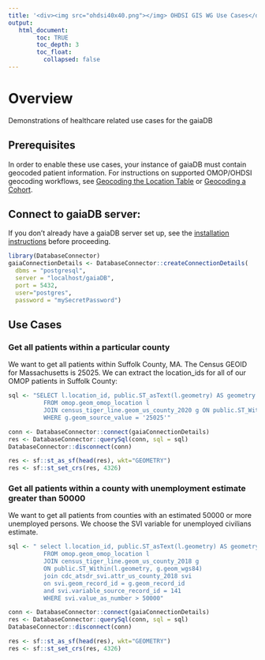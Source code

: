 ```yaml
---
title: '<div><img src="ohdsi40x40.png"></img> OHDSI GIS WG Use Cases</div>'
output:
   html_document:
        toc: TRUE
        toc_depth: 3
        toc_float:
          collapsed: false
---
```


# Overview

Demonstrations of healthcare related use cases for the gaiaDB

## Prerequisites

In order to enable these use cases, your instance of gaiaDB must contain geocoded patient information. For instructions on supported OMOP/OHDSI geocoding workflows, see [Geocoding the Location Table](https://ohdsi.github.io/GIS/geocodingFull.html) or [Geocoding a Cohort](https://ohdsi.github.io/GIS/geocodingCohort.html).

## Connect to gaiaDB server:
If you don't already have a gaiaDB server set up, see the [installation instructions](https://ohdsi.github.io/GIS/installation.html#gaiaDB_database) before proceeding.
```r
library(DatabaseConnector)
gaiaConnectionDetails <- DatabaseConnector::createConnectionDetails(
  dbms = "postgresql",
  server = "localhost/gaiaDB",
  port = 5432,
  user="postgres",
  password = "mySecretPassword") 
```

## Use Cases

### Get all patients within a particular county

We want to get all patients within Suffolk County, MA. The Census GEOID for Massachusetts is 25025. We can extract the location_ids for all of our OMOP patients in Suffolk County:

```r
sql <- "SELECT l.location_id, public.ST_asText(l.geometry) AS geometry
          FROM omop.geom_omop_location l 
          JOIN census_tiger_line.geom_us_county_2020 g ON public.ST_Within(l.geometry, g.geom_wgs84)
          WHERE g.geom_source_value = '25025'"

conn <- DatabaseConnector::connect(gaiaConnectionDetails)
res <- DatabaseConnector::querySql(conn, sql = sql)
DatabaseConnector::disconnect(conn)

res <- sf::st_as_sf(head(res), wkt="GEOMETRY")
res <- sf::st_set_crs(res, 4326)
```
### Get all patients within a county with unemployment estimate greater than 50000

We want to get all patients from counties with an estimated 50000 or more unemployed persons. We choose the SVI variable for unemployed civilians estimate.


```r
sql <- " select l.location_id, public.ST_asText(l.geometry) AS geometry
          FROM omop.geom_omop_location l 
          JOIN census_tiger_line.geom_us_county_2018 g
          ON public.ST_Within(l.geometry, g.geom_wgs84)
          join cdc_atsdr_svi.attr_us_county_2018 svi
          on svi.geom_record_id = g.geom_record_id
          and svi.variable_source_record_id = 141
          WHERE svi.value_as_number > 50000"

conn <- DatabaseConnector::connect(gaiaConnectionDetails)
res <- DatabaseConnector::querySql(conn, sql = sql)
DatabaseConnector::disconnect(conn)

res <- sf::st_as_sf(head(res), wkt="GEOMETRY")
res <- sf::st_set_crs(res, 4326)
```



